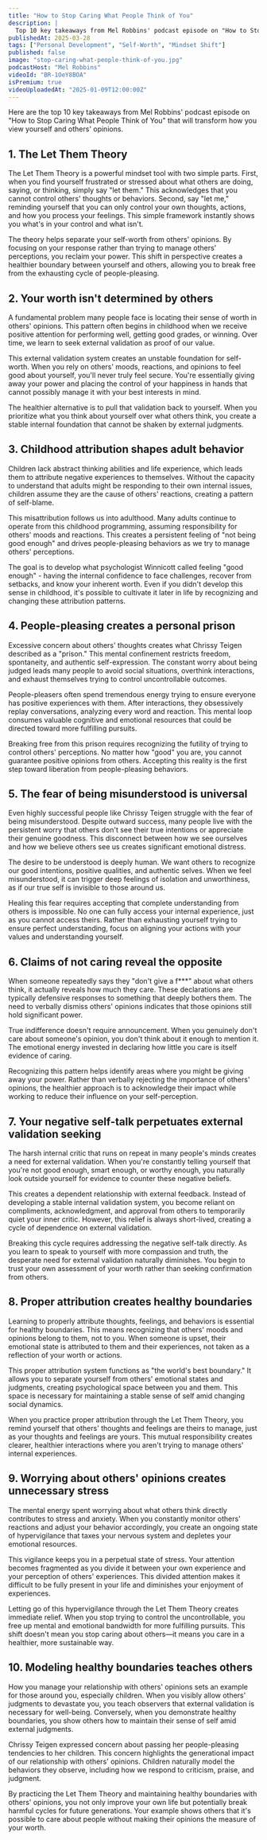```yaml
---
title: "How to Stop Caring What People Think of You"
description: |
  Top 10 key takeaways from Mel Robbins' podcast episode on "How to Stop Caring What People Think of You" that will transform how you view yourself and others' opinions.
publishedAt: 2025-03-28
tags: ["Personal Development", "Self-Worth", "Mindset Shift"]
published: false
image: "stop-caring-what-people-think-of-you.jpg"
podcastHost: "Mel Robbins"
videoId: "BR-1OeY8BOA"
isPremium: true
videoUploadedAt: "2025-01-09T12:00:00Z"
---
```



<PodcastSummaryPageLayout frontmatter={frontmatter}>

Here are the top 10 key takeaways from Mel Robbins' podcast episode on "How to Stop Caring What People Think of You" that will transform how you view yourself and others' opinions.

## 1. The Let Them Theory

The Let Them Theory is a powerful mindset tool with two simple parts. First, when you find yourself frustrated or stressed about what others are doing, saying, or thinking, simply say "let them." This acknowledges that you cannot control others' thoughts or behaviors. Second, say "let me," reminding yourself that you can only control your own thoughts, actions, and how you process your feelings. This simple framework instantly shows you what's in your control and what isn't.

The theory helps separate your self-worth from others' opinions. By focusing on your response rather than trying to manage others' perceptions, you reclaim your power. This shift in perspective creates a healthier boundary between yourself and others, allowing you to break free from the exhausting cycle of people-pleasing.

## 2. Your worth isn't determined by others

A fundamental problem many people face is locating their sense of worth in others' opinions. This pattern often begins in childhood when we receive positive attention for performing well, getting good grades, or winning. Over time, we learn to seek external validation as proof of our value.

This external validation system creates an unstable foundation for self-worth. When you rely on others' moods, reactions, and opinions to feel good about yourself, you'll never truly feel secure. You're essentially giving away your power and placing the control of your happiness in hands that cannot possibly manage it with your best interests in mind.

The healthier alternative is to pull that validation back to yourself. When you prioritize what you think about yourself over what others think, you create a stable internal foundation that cannot be shaken by external judgments.

## 3. Childhood attribution shapes adult behavior

Children lack abstract thinking abilities and life experience, which leads them to attribute negative experiences to themselves. Without the capacity to understand that adults might be responding to their own internal issues, children assume they are the cause of others' reactions, creating a pattern of self-blame.

This misattribution follows us into adulthood. Many adults continue to operate from this childhood programming, assuming responsibility for others' moods and reactions. This creates a persistent feeling of "not being good enough" and drives people-pleasing behaviors as we try to manage others' perceptions.

The goal is to develop what psychologist Winnicott called feeling "good enough" - having the internal confidence to face challenges, recover from setbacks, and know your inherent worth. Even if you didn't develop this sense in childhood, it's possible to cultivate it later in life by recognizing and changing these attribution patterns.

## 4. People-pleasing creates a personal prison

Excessive concern about others' thoughts creates what Chrissy Teigen described as a "prison." This mental confinement restricts freedom, spontaneity, and authentic self-expression. The constant worry about being judged leads many people to avoid social situations, overthink interactions, and exhaust themselves trying to control uncontrollable outcomes.

People-pleasers often spend tremendous energy trying to ensure everyone has positive experiences with them. After interactions, they obsessively replay conversations, analyzing every word and reaction. This mental loop consumes valuable cognitive and emotional resources that could be directed toward more fulfilling pursuits.

Breaking free from this prison requires recognizing the futility of trying to control others' perceptions. No matter how "good" you are, you cannot guarantee positive opinions from others. Accepting this reality is the first step toward liberation from people-pleasing behaviors.

## 5. The fear of being misunderstood is universal

Even highly successful people like Chrissy Teigen struggle with the fear of being misunderstood. Despite outward success, many people live with the persistent worry that others don't see their true intentions or appreciate their genuine goodness. This disconnect between how we see ourselves and how we believe others see us creates significant emotional distress.

The desire to be understood is deeply human. We want others to recognize our good intentions, positive qualities, and authentic selves. When we feel misunderstood, it can trigger deep feelings of isolation and unworthiness, as if our true self is invisible to those around us.

Healing this fear requires accepting that complete understanding from others is impossible. No one can fully access your internal experience, just as you cannot access theirs. Rather than exhausting yourself trying to ensure perfect understanding, focus on aligning your actions with your values and understanding yourself.

## 6. Claims of not caring reveal the opposite

When someone repeatedly says they "don't give a f\*\*\*" about what others think, it actually reveals how much they care. These declarations are typically defensive responses to something that deeply bothers them. The need to verbally dismiss others' opinions indicates that those opinions still hold significant power.

True indifference doesn't require announcement. When you genuinely don't care about someone's opinion, you don't think about it enough to mention it. The emotional energy invested in declaring how little you care is itself evidence of caring.

Recognizing this pattern helps identify areas where you might be giving away your power. Rather than verbally rejecting the importance of others' opinions, the healthier approach is to acknowledge their impact while working to reduce their influence on your self-perception.

## 7. Your negative self-talk perpetuates external validation seeking

The harsh internal critic that runs on repeat in many people's minds creates a need for external validation. When you're constantly telling yourself that you're not good enough, smart enough, or worthy enough, you naturally look outside yourself for evidence to counter these negative beliefs.

This creates a dependent relationship with external feedback. Instead of developing a stable internal validation system, you become reliant on compliments, acknowledgment, and approval from others to temporarily quiet your inner critic. However, this relief is always short-lived, creating a cycle of dependence on external validation.

Breaking this cycle requires addressing the negative self-talk directly. As you learn to speak to yourself with more compassion and truth, the desperate need for external validation naturally diminishes. You begin to trust your own assessment of your worth rather than seeking confirmation from others.

## 8. Proper attribution creates healthy boundaries

Learning to properly attribute thoughts, feelings, and behaviors is essential for healthy boundaries. This means recognizing that others' moods and opinions belong to them, not to you. When someone is upset, their emotional state is attributed to them and their experiences, not taken as a reflection of your worth or actions.

This proper attribution system functions as "the world's best boundary." It allows you to separate yourself from others' emotional states and judgments, creating psychological space between you and them. This space is necessary for maintaining a stable sense of self amid changing social dynamics.

When you practice proper attribution through the Let Them Theory, you remind yourself that others' thoughts and feelings are theirs to manage, just as your thoughts and feelings are yours. This mutual responsibility creates clearer, healthier interactions where you aren't trying to manage others' internal experiences.

## 9. Worrying about others' opinions creates unnecessary stress

The mental energy spent worrying about what others think directly contributes to stress and anxiety. When you constantly monitor others' reactions and adjust your behavior accordingly, you create an ongoing state of hypervigilance that taxes your nervous system and depletes your emotional resources.

This vigilance keeps you in a perpetual state of stress. Your attention becomes fragmented as you divide it between your own experience and your perception of others' experiences. This divided attention makes it difficult to be fully present in your life and diminishes your enjoyment of experiences.

Letting go of this hypervigilance through the Let Them Theory creates immediate relief. When you stop trying to control the uncontrollable, you free up mental and emotional bandwidth for more fulfilling pursuits. This shift doesn't mean you stop caring about others—it means you care in a healthier, more sustainable way.

## 10. Modeling healthy boundaries teaches others

How you manage your relationship with others' opinions sets an example for those around you, especially children. When you visibly allow others' judgments to devastate you, you teach observers that external validation is necessary for well-being. Conversely, when you demonstrate healthy boundaries, you show others how to maintain their sense of self amid external judgments.

Chrissy Teigen expressed concern about passing her people-pleasing tendencies to her children. This concern highlights the generational impact of our relationship with others' opinions. Children naturally model the behaviors they observe, including how we respond to criticism, praise, and judgment.

By practicing the Let Them Theory and maintaining healthy boundaries with others' opinions, you not only improve your own life but potentially break harmful cycles for future generations. Your example shows others that it's possible to care about people without making their opinions the measure of your worth.

</PodcastSummaryPageLayout>
